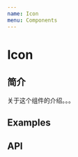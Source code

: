 ```yaml
---
name: Icon
menu: Components
---
```


# Icon

## 简介

关于这个组件的介绍。。。

## Examples
<Playground>
    <Icon
      name='gicon-alert'
      style={{fill: 'rgb(255, 70, 66)', marginRight: '10px'}}
      size='large'
    />
    <Icon
      name='gicon-alert'
      style={{fill: 'rgb(255, 70, 66)', marginRight: '10px'}}
      size='small'
    />
</Playground>

## API